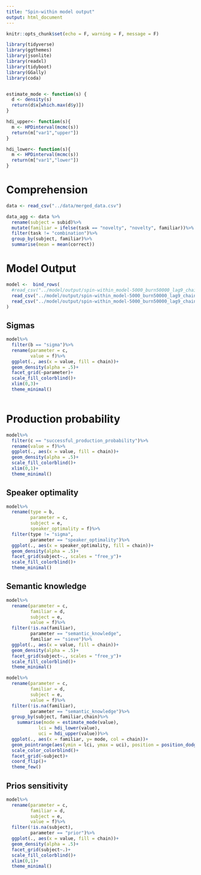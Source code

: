```yaml
---
title: "Spin-within model output"
output: html_document
---
```


```r
knitr::opts_chunk$set(echo = F, warning = F, message = F)

library(tidyverse)
library(ggthemes)
library(jsonlite)
library(readxl)
library(tidyboot)
library(GGally)
library(coda)


estimate_mode <- function(s) {
  d <- density(s)
  return(d$x[which.max(d$y)])
}

hdi_upper<- function(s){
  m <- HPDinterval(mcmc(s))
  return(m["var1","upper"])
}

hdi_lower<- function(s){
  m <- HPDinterval(mcmc(s))
  return(m["var1","lower"])
}

```

# Comprehension

```r
data <- read_csv("../data/merged_data.csv")

data_agg <- data %>%
  rename(subject = subid)%>%
  mutate(familiar = ifelse(task == "novelty", "novelty", familiar))%>%
  filter(task != "combination")%>%
  group_by(subject, familiar)%>%
  summarise(mean = mean(correct))
```

# Model Output

```r
model <-  bind_rows(
  #read_csv("../model/output/spin-within_model-5000_burn50000_lag9_chain1.csv")%>%mutate(chain = "1"),
  read_csv("../model/output/spin-within_model-5000_burn50000_lag9_chain2.csv")%>%mutate(chain = "2"),
  read_csv("../model/output/spin-within_model-5000_burn50000_lag9_chain3.csv")%>%mutate(chain = "3")
)
```

## Sigmas

```r
model%>%
  filter(b == "sigma")%>%
  rename(parameter = c,
         value = f)%>%
  ggplot(., aes(x = value, fill = chain))+
  geom_density(alpha = .5)+
  facet_grid(~parameter)+
  scale_fill_colorblind()+
  xlim(0,3)+
  theme_minimal()
  
```

# Production probability

```r
model%>%
  filter(c == "successful_production_probability")%>%
  rename(value = f)%>%
  ggplot(., aes(x = value, fill = chain))+
  geom_density(alpha = .5)+
  scale_fill_colorblind()+
  xlim(0,1)+
  theme_minimal()
```

## Speaker optimality

```r
model%>%
  rename(type = b,
         parameter = c,
         subject = e, 
         speaker_optimality = f)%>%
  filter(type != "sigma",
         parameter == "speaker_optimality")%>%
  ggplot(., aes(x = speaker_optimality, fill = chain))+
  geom_density(alpha = .5)+
  facet_grid(subject~., scales = "free_y")+
  scale_fill_colorblind()+
  theme_minimal()
```


## Semantic knowledge

```r
model%>%
  rename(parameter = c,
         familiar = d, 
         subject = e, 
         value = f)%>%
  filter(!is.na(familiar),
         parameter == "semantic_knowledge", 
         familiar == "sieve")%>%
  ggplot(., aes(x = value, fill = chain))+
  geom_density(alpha = .5)+
  facet_grid(subject~., scales = "free_y")+
  scale_fill_colorblind()+
  theme_minimal()
```



```r
model%>%
  rename(parameter = c,
         familiar = d, 
         subject = e, 
         value = f)%>%
  filter(!is.na(familiar),
         parameter == "semantic_knowledge")%>%
  group_by(subject, familiar,chain)%>%
    summarise(mode = estimate_mode(value),
            lci = hdi_lower(value),
            uci = hdi_upper(value))%>%
  ggplot(., aes(x = familiar, y= mode, col = chain))+
  geom_pointrange(aes(ymin = lci, ymax = uci), position = position_dodge(width = .5), pch = 4)+
  scale_color_colorblind()+
  facet_grid(~subject)+
  coord_flip()+
  theme_few()
```

## Prios sensitivity
```r
model%>%
  rename(parameter = c, 
         familiar = d, 
         subject = e, 
         value = f)%>%
  filter(!is.na(subject),
         parameter == "prior")%>%
  ggplot(., aes(x = value, fill = chain))+
  geom_density(alpha = .5)+
  facet_grid(subject~.)+
  scale_fill_colorblind()+
  xlim(0,1)+
  theme_minimal()

```

